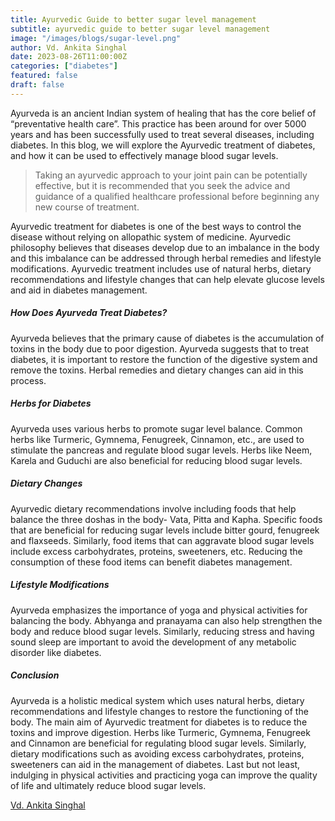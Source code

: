 ```yaml
---
title: Ayurvedic Guide to better sugar level management
subtitle: ayurvedic guide to better sugar level management
image: "/images/blogs/sugar-level.png"
author: Vd. Ankita Singhal
date: 2023-08-26T11:00:00Z
categories: ["diabetes"]
featured: false
draft: false
---
```


Ayurveda is an ancient Indian system of healing that has the core belief of “preventative health care”. This practice has been around for over 5000 years and has been successfully used to treat several diseases, including diabetes. In this blog, we will explore the Ayurvedic treatment of diabetes, and how it can be used to effectively manage blood sugar levels.
<Blockquote name="">
  Taking an ayurvedic approach to your joint pain can be potentially effective, but it is recommended that you seek the advice and guidance of a qualified healthcare professional before beginning any new course of treatment.
</Blockquote>

Ayurvedic treatment for diabetes is one of the best ways to control the disease without relying on allopathic system of medicine. Ayurvedic philosophy believes that diseases develop due to an imbalance in the body and this imbalance can be addressed through herbal remedies and lifestyle modifications. Ayurvedic treatment includes use of natural herbs, dietary recommendations and lifestyle changes that can help elevate glucose levels and aid in diabetes management.

<h5>How Does Ayurveda Treat Diabetes?</h5>

Ayurveda believes that the primary cause of diabetes is the accumulation of toxins in the body due to poor digestion. Ayurveda suggests that to treat diabetes, it is important to restore the function of the digestive system and remove the toxins. Herbal remedies and dietary changes can aid in this process.

<h5>Herbs for Diabetes</h5>

Ayurveda uses various herbs to promote sugar level balance. Common herbs like Turmeric, Gymnema, Fenugreek, Cinnamon, etc., are used to stimulate the pancreas and regulate blood sugar levels. Herbs like Neem, Karela and Guduchi are also beneficial for reducing blood sugar levels.

<h5>Dietary Changes</h5>

Ayurvedic dietary recommendations involve including foods that help balance the three doshas in the body- Vata, Pitta and Kapha. Specific foods that are beneficial for reducing sugar levels include bitter gourd, fenugreek and flaxseeds. Similarly, food items that can aggravate blood sugar levels include excess carbohydrates, proteins, sweeteners, etc. Reducing the consumption of these food items can benefit diabetes management.

<h5>Lifestyle Modifications</h5>

Ayurveda emphasizes the importance of yoga and physical activities for balancing the body. Abhyanga and pranayama can also help strengthen the body and reduce blood sugar levels. Similarly, reducing stress and having sound sleep are important to avoid the development of any metabolic disorder like diabetes.

<h5>Conclusion</h5>

Ayurveda is a holistic medical system which uses natural herbs, dietary recommendations and lifestyle changes to restore the functioning of the body. The main aim of Ayurvedic treatment for diabetes is to reduce the toxins and improve digestion. Herbs like Turmeric, Gymnema, Fenugreek and Cinnamon are beneficial for regulating blood sugar levels. Similarly, dietary modifications such as avoiding excess carbohydrates, proteins, sweeteners can aid in the management of diabetes. Last but not least, indulging in physical activities and practicing yoga can improve the quality of life and ultimately reduce blood sugar levels.







<div class="text-center mt-8">
        <a href="/doctors/ankita-singhal" class="btn btn-primary">Vd. Ankita Singhal</a> 
      </div>